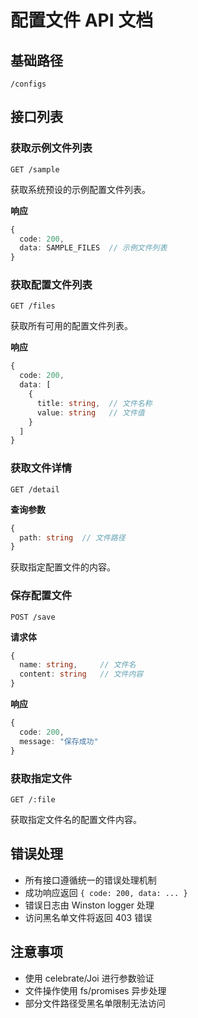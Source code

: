 # 配置文件 API 文档

## 基础路径
`/configs`

## 接口列表

### 获取示例文件列表
```http
GET /sample
```

获取系统预设的示例配置文件列表。

**响应**
```typescript
{
  code: 200,
  data: SAMPLE_FILES  // 示例文件列表
}
```

### 获取配置文件列表
```http
GET /files
```

获取所有可用的配置文件列表。

**响应**
```typescript
{
  code: 200,
  data: [
    {
      title: string,  // 文件名称
      value: string   // 文件值
    }
  ]
}
```

### 获取文件详情
```http
GET /detail
```

**查询参数**
```typescript
{
  path: string  // 文件路径
}
```

获取指定配置文件的内容。

### 保存配置文件
```http
POST /save
```

**请求体**
```typescript
{
  name: string,     // 文件名
  content: string   // 文件内容
}
```

**响应**
```typescript
{
  code: 200,
  message: "保存成功"
}
```

### 获取指定文件
```http
GET /:file
```

获取指定文件名的配置文件内容。

## 错误处理
- 所有接口遵循统一的错误处理机制
- 成功响应返回 `{ code: 200, data: ... }`
- 错误日志由 Winston logger 处理
- 访问黑名单文件将返回 403 错误

## 注意事项
- 使用 celebrate/Joi 进行参数验证
- 文件操作使用 fs/promises 异步处理
- 部分文件路径受黑名单限制无法访问